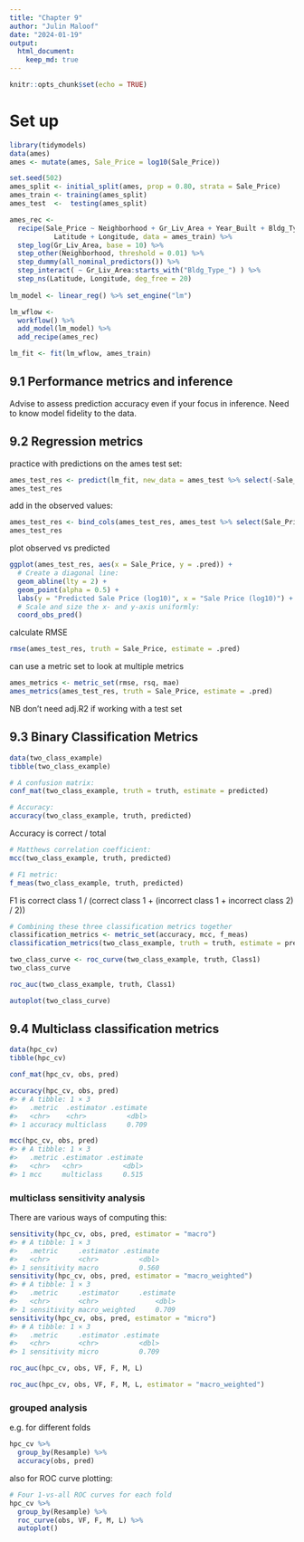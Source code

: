 ```yaml
---
title: "Chapter 9"
author: "Julin Maloof"
date: "2024-01-19"
output: 
  html_document: 
    keep_md: true
---
```


```r
knitr::opts_chunk$set(echo = TRUE)
```

# Set up

```r
library(tidymodels)
data(ames)
ames <- mutate(ames, Sale_Price = log10(Sale_Price))

set.seed(502)
ames_split <- initial_split(ames, prop = 0.80, strata = Sale_Price)
ames_train <- training(ames_split)
ames_test  <-  testing(ames_split)

ames_rec <- 
  recipe(Sale_Price ~ Neighborhood + Gr_Liv_Area + Year_Built + Bldg_Type + 
           Latitude + Longitude, data = ames_train) %>%
  step_log(Gr_Liv_Area, base = 10) %>% 
  step_other(Neighborhood, threshold = 0.01) %>% 
  step_dummy(all_nominal_predictors()) %>% 
  step_interact( ~ Gr_Liv_Area:starts_with("Bldg_Type_") ) %>% 
  step_ns(Latitude, Longitude, deg_free = 20)
  
lm_model <- linear_reg() %>% set_engine("lm")

lm_wflow <- 
  workflow() %>% 
  add_model(lm_model) %>% 
  add_recipe(ames_rec)

lm_fit <- fit(lm_wflow, ames_train)
```

## 9.1 Performance metrics and inference

Advise to assess prediction accuracy even if your focus in inference.  Need to know model fidelity to the data.

## 9.2 Regression metrics

practice with predictions on the ames test set:

```r
ames_test_res <- predict(lm_fit, new_data = ames_test %>% select(-Sale_Price))
ames_test_res
```
 
 add in the observed values:
 
```r
ames_test_res <- bind_cols(ames_test_res, ames_test %>% select(Sale_Price))
ames_test_res
```

plot observed vs predicted 
```r
ggplot(ames_test_res, aes(x = Sale_Price, y = .pred)) + 
  # Create a diagonal line:
  geom_abline(lty = 2) + 
  geom_point(alpha = 0.5) + 
  labs(y = "Predicted Sale Price (log10)", x = "Sale Price (log10)") +
  # Scale and size the x- and y-axis uniformly:
  coord_obs_pred()
```

calculate RMSE

```r
rmse(ames_test_res, truth = Sale_Price, estimate = .pred)

```

can use a metric set to look at multiple metrics

```r
ames_metrics <- metric_set(rmse, rsq, mae)
ames_metrics(ames_test_res, truth = Sale_Price, estimate = .pred)
```

NB don't need adj.R2 if working with a test set

## 9.3 Binary Classification Metrics

```r
data(two_class_example)
tibble(two_class_example)
```

```r
# A confusion matrix: 
conf_mat(two_class_example, truth = truth, estimate = predicted)
```


```r
# Accuracy:
accuracy(two_class_example, truth, predicted)
```
Accuracy is correct / total


```r
# Matthews correlation coefficient:
mcc(two_class_example, truth, predicted)
```


```r
# F1 metric:
f_meas(two_class_example, truth, predicted)

```
F1 is correct class 1 / (correct class 1 + (incorrect class 1 + incorrect class 2) / 2))

```r
# Combining these three classification metrics together
classification_metrics <- metric_set(accuracy, mcc, f_meas)
classification_metrics(two_class_example, truth = truth, estimate = predicted)

```

```r
two_class_curve <- roc_curve(two_class_example, truth, Class1)
two_class_curve
```


```r
roc_auc(two_class_example, truth, Class1)

```

```r
autoplot(two_class_curve)
```

## 9.4 Multiclass classification metrics

```r
data(hpc_cv)
tibble(hpc_cv)
```

```r
conf_mat(hpc_cv, obs, pred)
```


```r
accuracy(hpc_cv, obs, pred)
#> # A tibble: 1 × 3
#>   .metric  .estimator .estimate
#>   <chr>    <chr>          <dbl>
#> 1 accuracy multiclass     0.709

mcc(hpc_cv, obs, pred)
#> # A tibble: 1 × 3
#>   .metric .estimator .estimate
#>   <chr>   <chr>          <dbl>
#> 1 mcc     multiclass     0.515
```

### multiclass sensitivity analysis
There are various ways of computing this:


```r
sensitivity(hpc_cv, obs, pred, estimator = "macro")
#> # A tibble: 1 × 3
#>   .metric     .estimator .estimate
#>   <chr>       <chr>          <dbl>
#> 1 sensitivity macro          0.560
sensitivity(hpc_cv, obs, pred, estimator = "macro_weighted")
#> # A tibble: 1 × 3
#>   .metric     .estimator     .estimate
#>   <chr>       <chr>              <dbl>
#> 1 sensitivity macro_weighted     0.709
sensitivity(hpc_cv, obs, pred, estimator = "micro")
#> # A tibble: 1 × 3
#>   .metric     .estimator .estimate
#>   <chr>       <chr>          <dbl>
#> 1 sensitivity micro          0.709
```

```r
roc_auc(hpc_cv, obs, VF, F, M, L)

```

```r
roc_auc(hpc_cv, obs, VF, F, M, L, estimator = "macro_weighted")

```

### grouped analysis
e.g. for different folds

```r
hpc_cv %>% 
  group_by(Resample) %>% 
  accuracy(obs, pred)
```


also for ROC curve plotting:

```r
# Four 1-vs-all ROC curves for each fold
hpc_cv %>% 
  group_by(Resample) %>% 
  roc_curve(obs, VF, F, M, L) %>% 
  autoplot()
```


